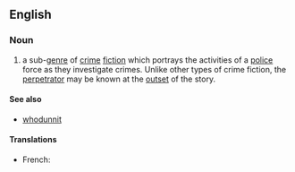 ==English==
{{wikipedia}}

===Noun===
{{en-noun}}

# a sub-[[genre]] of [[crime]] [[fiction]] which portrays the activities of a [[police]] force as they investigate crimes.  Unlike other types of crime fiction, the [[perpetrator]] may be known at the [[outset]] of the story.

====See also====
* [[whodunnit]]

====Translations====
{{trans-top|sub-genre of crime fiction}}
* French: {{t+|fr|roman policier}}
{{trans-mid}}
{{trans-bottom}}